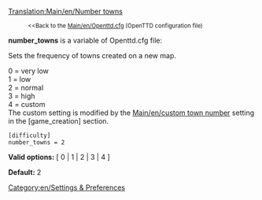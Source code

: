 [[Translation:Main/en/Number towns]]
:<small><<Back to the [[Main/en/Openttd.cfg]] (OpenTTD configuration file)</small>


'''number_towns''' is a variable of Openttd.cfg file:

Sets the frequency of towns created on a new map.

0 = very low<br>
1 = low<br>
2 = normal<br>
3 = high<br>
4 = custom<br>

The custom setting is modified by the [[Main/en/custom town number]] setting in the <nowiki>[game_creation]</nowiki> section.

<pre>
[difficulty]
number_towns = 2
</pre>

'''Valid options:''' [ 0 | 1 | 2 | 3 | 4 ]

'''Default:''' 2


[[Category:en/Settings & Preferences]]